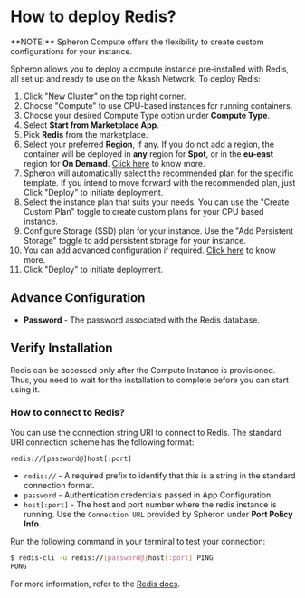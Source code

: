 
# How to deploy Redis?

<Callout type="info">
  **NOTE:** Spheron Compute offers the flexibility to create custom
  configurations for your instance.
</Callout>

Spheron allows you to deploy a compute instance pre-installed with Redis, all set up and ready to use on the Akash Network.
To deploy Redis:

1. Click "New Cluster" on the top right corner.
2. Choose "Compute" to use CPU-based instances for running containers.
3. Choose your desired Compute Type option under **Compute Type**.
4. Select **Start from Marketplace App**.
5. Pick **Redis** from the marketplace.
6. Select your preferred **Region**, if any. If you do not add a region, the container will be deployed in **any** region for **Spot**, or in the **eu-east** region for **On Demand**. [Click here](/compute/cluster/#region) to know more.
7. Spheron will automatically select the recommended plan for the specific template. If you intend to move forward with the recommended plan, just Click "Deploy" to initiate deployment.
8. Select the instance plan that suits your needs. You can use the "Create Custom Plan" toggle to create custom plans for your CPU based instance.
9. Configure Storage (SSD) plan for your instance. Use the "Add Persistent Storage" toggle to add persistent storage for your instance.
10. You can add advanced configuration if required. [Click here](/compute/cluster/#advance-configuration-1) to know more.
11. Click "Deploy" to initiate deployment.

## Advance Configuration

- **Password** - The password associated with the Redis database.

## Verify Installation

Redis can be accessed only after the Compute Instance is provisioned.
Thus, you need to wait for the installation to complete before you can start using it.

### How to connect to Redis?

You can use the connection string URI to connect to Redis.
The standard URI connection scheme has the following format:

```
redis://[password@]host[:port]
```

- `redis://` - A required prefix to identify that this is a string in the standard connection format.
- `password` - Authentication credentials passed in App Configuration.
- `host[:port]` - The host and port number where the redis instance is running. Use the `Connection URL` provided by Spheron under **Port Policy Info**.

Run the following command in your terminal to test your connection:

```sh
$ redis-cli -u redis://[password@]host[:port] PING
PONG
```

For more information, refer to the [Redis docs](https://redis.io/docs/ui/cli/).

<Navigation name="Deploy Redis" />

